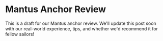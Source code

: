 
# Mantus Anchor Review

This is a draft for our Mantus anchor review. We'll update this post soon with our real-world experience, tips, and whether we'd recommend it for fellow sailors! 